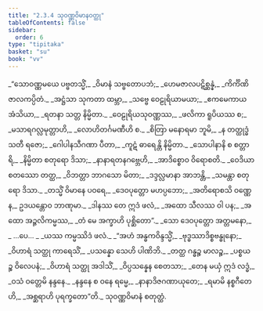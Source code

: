 ```yaml
---
title: "2.3.4 သုဝဏ္ဏဝိမာနဝတ္ထု"
tableOfContents: false
sidebar:
  order: 6
type: "tipitaka"
basket: "su"
book: "vv"
---
```



<DynamicBreadcrumb />

<Division number="1134" book="vv">

<Paragraph number="982" type="verses" book="vv">
_“သောဝဏ္ဏမယေ ပဗ္ဗတသ္မိံ,_  
_ဝိမာနံ သဗ္ဗတောပဘံ;_  
_ဟေမဇာလပဋိစ္ဆန္နံ,_  
_ကိင်္ကိဏိဇာလကပ္ပိတံ._  

</Paragraph>

</Division>
<Division number="1135" book="vv">

<Paragraph number="983" type="verses" book="vv">
_အဋ္ဌံသာ သုကတာ ထမ္ဘာ,_  
_သဗ္ဗေ ဝေဠုရိယာမယာ;_  
_ဧကမေကာယ အံသိယာ,_  
_ရတနာ သတ္တ နိမ္မိတာ._  

</Paragraph>

</Division>
<Division number="1136" book="vv">

<Paragraph number="984" type="verses" book="vv">
_ဝေဠုရိယသုဝဏ္ဏဿ,_  
_ဖလိကာ ရူပိယဿ စ;_  
_မသာရဂလ္လမုတ္တာဟိ,_  
_လောဟိတင်္ဂမဏီဟိ စ._  

</Paragraph>

</Division>
<Division number="1137" book="vv">

<Paragraph number="985" type="verses" book="vv">
_စိတြာ မနောရမာ ဘူမိ,_  
_န တတ္ထုဒ္ဓံသတီ ရဇော;_  
_ဂေါပါနသီဂဏာ ပီတာ,_  
_ကူဋံ ဓာရေန္တိ နိမ္မိတာ._  

</Paragraph>

</Division>
<Division number="1138" book="vv">

<Paragraph number="986" type="verses" book="vv">
_သောပါနာနိ စ စတ္တာရိ,_  
_နိမ္မိတာ စတုရော ဒိသာ;_  
_နာနာရတနဂဗ္ဘေဟိ,_  
_အာဒိစ္စောဝ ဝိရောစတိ._  

</Paragraph>

</Division>
<Division number="1139" book="vv">

<Paragraph number="987" type="verses" book="vv">
_ဝေဒိယာ စတဿော တတ္ထ,_  
_ဝိဘတ္တာ ဘာဂသော မိတာ;_  
_ဒဒ္ဒလ္လမာနာ အာဘန္တိ,_  
_သမန္တာ စတုရော ဒိသာ._  

</Paragraph>

</Division>
<Division number="1140" book="vv">

<Paragraph number="988" type="verses" book="vv">
_တသ္မိံ ဝိမာနေ ပဝရေ,_  
_ဒေဝပုတ္တော မဟပ္ပဘော;_  
_အတိရောစသိ ဝဏ္ဏေန,_  
ဥဒယန္တောဝ ဘာဏုမာ._  

</Paragraph>

</Division>
<Division number="1141" book="vv">

<Paragraph number="989" type="verses" book="vv">
_ဒါနဿ တေ ဣဒံ ဖလံ,_  
_အထော သီလဿ ဝါ ပန;_  
_အထော အဉ္ဇလိကမ္မဿ,_  
_တံ မေ အက္ခာဟိ ပုစ္ဆိတော”._  

</Paragraph>

</Division>
<Division number="1142" book="vv">

<Paragraph number="990" type="verses" book="vv">
_သော ဒေဝပုတ္တော အတ္တမနော,_  
_ …ပေ… _  
_ယဿ ကမ္မဿိဒံ ဖလံ._  

</Paragraph>

</Division>
<Division number="1143" book="vv">

<Paragraph number="991" type="verses" book="vv">
_“အဟံ အန္ဓကဝိန္ဒသ္မိံ,_  
_ဗုဒ္ဓဿာဒိစ္စဗန္ဓုနော;_  
_ဝိဟာရံ သတ္ထု ကာရေသိံ,_  
_ပသန္နော သေဟိ ပါဏိဘိ._  

</Paragraph>

</Division>
<Division number="1144" book="vv">

<Paragraph number="992" type="verses" book="vv">
_တတ္ထ ဂန္ဓဉ္စ မာလဉ္စ,_  
_ပစ္စယဉ္စ ဝိလေပနံ;_  
_ဝိဟာရံ သတ္ထု အဒါသိံ,_  
_ဝိပ္ပသန္နေန စေတသာ;_  
_တေန မယှံ ဣဒံ လဒ္ဓံ,_  
_ဝသံ ဝတ္တေမိ နန္ဒနေ._  

</Paragraph>

</Division>
<Division number="1145" book="vv">

<Paragraph number="993" type="verses" book="vv">
_နန္ဒနေ စ ဝနေ ရမ္မေ,_  
_နာနာဒိဇဂဏာယုတေ;_  
_ရမာမိ နစ္စဂီတေဟိ,_  
_အစ္ဆရာဟိ ပုရက္ခတော”တိ._  


</Paragraph>
</Division>

<Paragraph number="994" type="center" book="vv">
သုဝဏ္ဏဝိမာနံ စတုတ္ထံ.
</Paragraph>